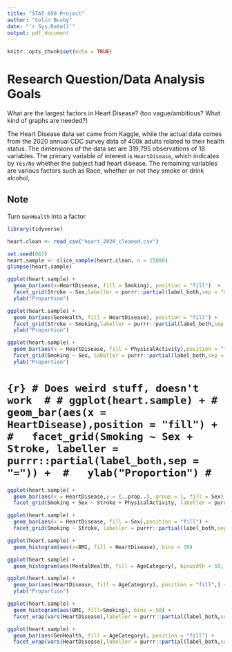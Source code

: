 ```yaml
---
title: "STAT 650 Project"
author: "Colin Busby"
date: "`r Sys.Date()`"
output: pdf_document
---
```


```r
knitr::opts_chunk$set(echo = TRUE)
```

# Research Question/Data Analysis Goals

What are the largest factors in Heart Disease?  (too vague/ambitious?  What kind of graphs are needed?)

The Heart Disease data set came from Kaggle, while the actual data comes from the 2020 annual CDC survey data of 400k adults related to their health status.  The dimensions of the data set are 319,795 observations of 18 variables.  The primary variable of interest is `HeartDisease`, which indicates by `Yes/No` whether the subject had heart disease.  The remaining variables are various factors such as Race, whether or not they smoke or drink alcohol, 


## Note

Turn `GenHealth` into a factor

```r
library(tidyverse)
```

```r
heart.clean <- read_csv("heart_2020_cleaned.csv")
```

```r
set.seed(867)
heart.sample <- slice_sample(heart.clean, n = 15000)
glimpse(heart.sample)
```

```r
ggplot(heart.sample) +
  geom_bar(aes(x=HeartDisease, fill = Smoking), position = "fill")  +
  facet_grid(Stroke ~ Sex,labeller = purrr::partial(label_both,sep = "=")) +
  ylab("Proportion")
```

```r
ggplot(heart.sample) +
  geom_bar(aes(GenHealth, fill = HeartDisease), position = "fill") +
  facet_grid(Stroke ~ Smoking,labeller = purrr::partial(label_both,sep = "=")) +
  ylab("Proportion")
```

```r
ggplot(heart.sample) +
  geom_bar(aes(x = HeartDisease, fill = PhysicalActivity),position = "fill") +
  facet_grid(Smoking ~ Sex, labeller = purrr::partial(label_both,sep = "=")) +
  ylab("Proportion")
```

# ```{r}
# Does weird stuff, doesn't work 
#
# ggplot(heart.sample) +
#   geom_bar(aes(x = HeartDisease),position = "fill") +
#   facet_grid(Smoking ~ Sex + Stroke, labeller = purrr::partial(label_both,sep = "=")) + 
#   ylab("Proportion")
# ```

```r
ggplot(heart.sample) +
  geom_bar(aes(x = HeartDisease,y = (..prop..), group = 1, fill = Sex),position = "dodge") +
  facet_grid(Smoking + Sex ~ Stroke + PhysicalActivity, labeller = purrr::partial(label_both,sep = "="))
```




```r
ggplot(heart.sample) +
  geom_bar(aes(x = HeartDisease, fill = Sex),position = "fill") +
  facet_grid(Smoking ~ Stroke, labeller = purrr::partial(label_both,sep = "="))
```


```r
ggplot(heart.sample) +
  geom_histogram(aes(x=BMI, fill = HeartDisease), bins = 70)
```

```r
ggplot(heart.sample) +
  geom_histogram(aes(MentalHealth, fill = AgeCategory), binwidth = 50, position = "dodge")
```

```r
ggplot(heart.sample) +
  geom_bar(aes(HeartDisease, fill = AgeCategory), position = "fill",) +
  ylab("Proportion")
```

```r
ggplot(heart.sample) +
  geom_histogram(aes(BMI, fill=Smoking), bins = 50) +
  facet_wrap(vars(HeartDisease),labeller = purrr::partial(label_both,sep = "="))
```

```r
ggplot(heart.sample) +
  geom_bar(aes(GenHealth, fill = AgeCategory), position = "fill") +
  facet_wrap(vars(HeartDisease),labeller = purrr::partial(label_both,sep = "="))
```





